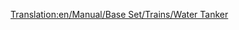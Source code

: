 [[Translation:en/Manual/Base Set/Trains/Water Tanker]]
{{fr/Wagon|Nom=Wagon-citerne d'eau
|Coût=1 166£ (2 332$)
|Poids=25 / 50 t
|Image=[[File:en/Watertanker.png]]
|Capacité=25000 litres d'eau
|MonoCoût="
|MonoPoids=25 / 55 t
|MonoCapacité=30000 litres d'eau
|MagCoût="
|MagPoids=25 / 57 t
|MagCapacité=32000 litres d'eau
|Description=Les wagons-citerne d'eau transportent l'eau liquide vers les [[fr/Manual/Ville|villes]] qui ont un [[fr/Château d'eau|château d'eau]]. Ce wagon n'est disponible que sous le climat [[fr/Manual/Climat#subtropical|subtropical]].
}}